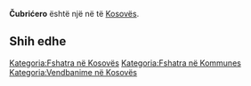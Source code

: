 {{Fshat në Kosovës
 | Emri                = Čubrićero
| srp_N_name = Čubrićero
| srp_N_FULL_NAME_RO = Čubrićero
| srp_N_FULL_NAME_ND_RO = Cubricero
| srp_N_SORT_NAME_RG = CUBRICERO
| srp_N_FULL_NAME_RG = Čubrićero
| srp_N_FULL_NAME_ND_RG = Cubricero

 | Emri (Rasa dhanore) = 
 | Figura              = 
 | Shteti              = Kosovo
 | Komuna              = 
 | Kodi postar         = 
 | Sipërfaqja          = 

 | Popullsia           = 

 | Regj. i popullsisë  = 
 | Dend. e popullsisë  = 
 | Faqja zyrtare       = 
 <!--- Koordinatat ----> 
 | Gjerësia            = 41.95
 | Gjatësia            = 20.75
 | Lartësia            = 
}}
'''Čubrićero''' është një [[]] në [[]] të [[Kosovës]].

<!-- == Gjeografia == -->
<!-- == Historia == -->
<!-- == Demografia == -->
== Shih edhe ==
{{Komuna }}
{{Kosovo-Administrata-Cung}}

[[Kategoria:Fshatra në Kosovës]]
[[Kategoria:Fshatra në Kommunes ]]
[[Kategoria:Vendbanime në Kosovës]]